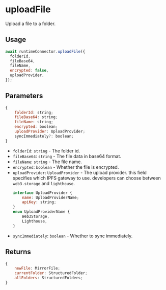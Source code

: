 # uploadFile

Upload a file to a folder.

## Usage
```js
await runtimeConnector.uploadFile({
  folderId,
  fileBase64,
  fileName,
  encrypted: false,
  uploadProvider,
});
```

## Parameters
```js
{
    folderId: string;
    fileBase64: string;
    fileName: string;
    encrypted: boolean;
    uploadProvider: UploadProvider;
    syncImmediately?: boolean;
}
```
- `folderId`: `string` - The folder id.
- `fileBase64`: `string` - The file data in base64 format.
- `fileName`: `string` - The file name.
- `encrypted`: `boolean` - Whether the file is encrypted.
- `uploadProvider`: `UploadProvider` - The upload provider. this field specifies
which IPFS gateway to use. developers can choose between `web3.storage` and `lighthouse`.
    ```js
    interface UploadProvider {
        name: UploadProviderName;
        apiKey: string;
    }
    enum UploadProviderName {
        Web3Storage,
        Lighthouse,
    }
    ```
- `syncImmediately`: `boolean` - Whether to sync immediately.

## Returns
```js
{
    newFile: MirrorFile;
    currentFolder: StructuredFolder;
    allFolders: StructuredFolders;
}
```